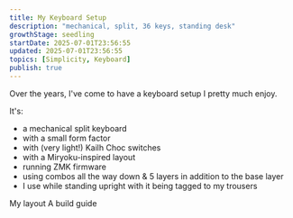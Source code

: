```yaml
---
title: My Keyboard Setup
description: "mechanical, split, 36 keys, standing desk"
growthStage: seedling
startDate: 2025-07-01T23:56:55
updated: 2025-07-01T23:56:55
topics: [Simplicity, Keyboard]
publish: true
---
```


Over the years, I've come to have a keyboard setup I pretty much enjoy.

It's:
- a mechanical split keyboard
- with a small form factor
- with (very light!) Kailh Choc switches
- with a Miryoku-inspired layout
- running ZMK firmware
- using combos all the way down & 5 layers in addition to the base layer
- I use while standing upright with it being tagged to my trousers

<References>
<ReferenceLink href="https://github.com/haglobah/zmk-config-tzcl/blob/development/config/rae_dux.keymap">My layout</ReferenceLink>
<ReferenceLink href="https://github.com/JustSamAgain/rae-dux-guide-and-config">A build guide</ReferenceLink>
</References>
